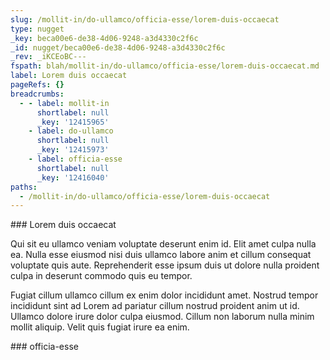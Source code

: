 ```yaml
---
slug: /mollit-in/do-ullamco/officia-esse/lorem-duis-occaecat
type: nugget
_key: beca00e6-de38-4d06-9248-a3d4330c2f6c
_id: nugget/beca00e6-de38-4d06-9248-a3d4330c2f6c
_rev: _iKCEoBC---
fspath: blah/mollit-in/do-ullamco/officia-esse/lorem-duis-occaecat.md
label: Lorem duis occaecat
pageRefs: {}
breadcrumbs:
  - - label: mollit-in
      shortlabel: null
      _key: '12415965'
    - label: do-ullamco
      shortlabel: null
      _key: '12415973'
    - label: officia-esse
      shortlabel: null
      _key: '12416040'
paths:
  - /mollit-in/do-ullamco/officia-esse/lorem-duis-occaecat
---
```


<NuggetArea>
<Nugget slug="/mollit-in/do-ullamco/officia-esse/lorem-duis-occaecat" type="nugget" _key="beca00e6-de38-4d06-9248-a3d4330c2f6c" _id="nugget/beca00e6-de38-4d06-9248-a3d4330c2f6c" _rev="_iKCEoBC---" fspath="blah/mollit-in/do-ullamco/officia-esse/lorem-duis-occaecat.md" label="Lorem duis occaecat" paths="/mollit-in/do-ullamco/officia-esse/lorem-duis-occaecat">
<NuggetBody>
### Lorem duis occaecat

Qui sit eu ullamco veniam voluptate deserunt enim id. Elit amet culpa nulla ea. Nulla esse eiusmod nisi duis ullamco labore anim et cillum consequat voluptate quis aute. Reprehenderit esse ipsum duis ut dolore nulla proident culpa in deserunt commodo quis eu tempor.

Fugiat cillum ullamco cillum ex enim dolor incididunt amet. Nostrud tempor incididunt sint ad Lorem ad pariatur cillum nostrud proident anim ut id. Ullamco dolore irure dolor culpa eiusmod. Cillum non laborum nulla minim mollit aliquip. Velit quis fugiat irure ea enim.

</NuggetBody>
<Breadcrumbs>
<Crumbs>
<Crumb _key="12415965" label="mollit-in" /><Crumb _key="12415973" label="do-ullamco" /><Crumb _key="12416040" label="officia-esse" />
</Crumbs>
</Breadcrumbs>
</Nugget>

<NuggetsInbound>
</NuggetsInbound>
<NuggetsOutbound>
</NuggetsOutbound>
</NuggetArea>
<PassagesInbound>
<Passage direction="inbound" type="passage" _key="12416040" _id="passage/12416040" _rev="_iKCEoA6--A" label="officia-esse" passage="officia-esse" fspath="blah/mollit-in/do-ullamco/officia-esse" paths="/mollit-in/do-ullamco/officia-esse" slug="/mollit-in/do-ullamco/officia-esse">
<NuggetBody>
### officia-esse

</NuggetBody>
<Breadcrumbs>
<Crumbs>
<Crumb _key="12415965" label="mollit-in" /><Crumb _key="12415973" label="do-ullamco" />
</Crumbs>
</Breadcrumbs>
</Passage>

</PassagesInbound>
<PassagesOutbound>
</PassagesOutbound>